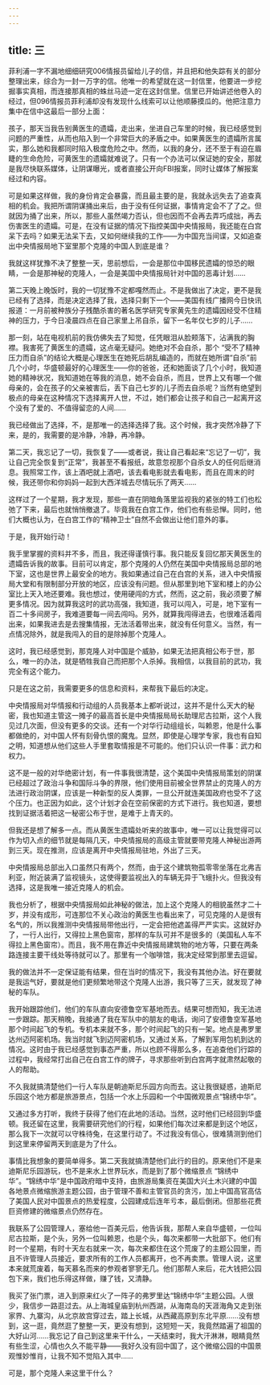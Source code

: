```yaml
---
---
---
```

title: 三
---



菲利浦一字不漏地细细研究006情报员留给儿子的信，并且把和他失踪有关的部分整理出来，综合为一封一万字的信。他唯一的希望就在这一封信里，他要进一步挖掘事实真相，而连接那真相的蛛丝马迹一定在这封信里。信里已开始讲述他卷入的经过，但096情报员菲利浦却没有发现什么线索可以让他顺藤摸瓜的。他把注意力集中在信中这最后一部分上面：

孩子，那天当我告别黄医生的遗孀，走出来，坐进自己车里的时候，我已经感觉到问题的严重性，从而也陷入到一个非常巨大的矛盾之中。如果黄医生的遗孀所言属实，那么她和我都同时陷入极度危险之中。然而，以我的身分，还不至于有迫在眉睫的生命危险，可黄医生的遗孀就难说了。只有一个办法可以保证她的安全，那就是我尽快联系媒体，让阴谋曝光，或者直接公开向FBI报案，同时让媒体了解报案经过和内容。

可是如果这样做，我的身份肯定会暴露，而且最主要的是，我就永远失去了追查真相的机会。我把所谓阴谋捅出来后，由于没有任何证据，事情肯定会不了了之。但就因为捅了出来，所以，那些人虽然竭力否认，但也因而不会再去弄巧成拙，再去伤害医生的遗孀。可是，在没有证据的情况下指控美国中央情报局，我还能在白宫呆下去吗？如果无法呆下去，又如何继续我的工作——为中国充当间谍，又如追查出中央情报局地下室里那个克隆的中国人到底是谁？

我就这样犹豫不决了整整一天，思前想后，一会是那位中国移民遗孀的惊恐的眼睛，一会是那神秘的克隆人，一会是美国中央情报局针对中国的恶毒计划……

第二天晚上晚饭时，我的一切犹豫不定都嘎然而止。不是我做出了决定，更不是我已经有了选择，而是决定选择了我，选择只剩下一个——美国有线广播网今日快讯报道：一月前被种族分子残酷杀害的著名医学研究专家黄先生的遗孀因经受不住精神的压力，于今日凌晨四点在自己家里上吊自杀，留下一名年仅七岁的儿子……

那一刻，站在电视机前的我仿佛失去了知觉，任凭眼泪从脸颊落下，沾满我的胸襟。我害死了黄医生的遗孀，这点毫无疑问。她绝对不会自杀，那个 “受不了精神压力而自杀”的结论大概是心理医生在她死后胡乱编造的，而就在她所谓“自杀”前几个小时，华盛顿最好的心理医生——你的爸爸，还和她面谈了几个小时，我知道她的精神状况，我知道她在等我的消息，她不会自杀，而且，世界上又有哪一个做母亲的，会在孩子的父亲被害后，丢下自己七岁的儿子而去自杀呢？当然有绝望到极点的母亲在这种情况下选择离开人世，不过，她们都会让孩子和自己一起离开这个没有了爱的、不值得留恋的人间……

我已经做出了选择，不，是那唯一的选择选择了我。这个时候，我才突然冷静了下来，是的，我需要的是冷静，冷静，再冷静。

第二天，我忘记了一切，我恢复了——或者说，我让自己看起来“忘记了一切”，我让自己完全恢复到“正常”，我甚至不看报纸，故意忽视那个自杀女人的任何后继消息。我照常工作，该上酒吧就上酒吧，该去看电影就去看电影，而且在周末的时候，我还带你和你妈妈一起到大西洋城去尽情玩乐了两天……

这样过了一个星期，我才发现，那些一直在阴暗角落里监视我的紧张的特工们也松弛了下来，最后也就悄悄撤退了。毕竟我在白宫工作，他们也有些忌惮。同时，他们大概也认为，在白宫工作的“精神卫士”自然不会做出让他们意外的事。

于是，我开始行动！

我手里掌握的资料并不多，而且，我还得谨慎行事。我只能反复回忆那天黄医生的遗孀告诉我的故事。目前可以肯定，那个克隆的人仍然在美国中央情报局总部的地下室，这也是世界上最安全的地方。我如果通过自己在白宫的关系，进入中央情报局大堂和有限制部分开放的地区，应该没有问题。但从那里到地下室和楼上的办公室比上天入地还要难。我也想过，使用硬闯的方式，然而，这之前，我必须要了解更多情况。因为就算我这时的武功高强，我知道，我可以闯入，可是，地下室有一百二十多间房子，我难道要每一间去闯吗。另外，就算我闯得进去，也很难活着闯出来，如果我进去是去搜集情报，无法活着带出来，就没有任何意义。当然，有一点情况除外，就是我闯入的目的是除掉那个克隆人。

这时，我已经感觉到，那克隆人对中国是个威胁，如果无法把真相公布于世，那么，唯一的办法，就是牺牲我自己而把那个人杀掉。我相信，以我目前的武功，我完全有这个能力。

只是在这之前，我需要更多的信息和资料，来帮我下最后的决定。

中央情报局对华情报和行动组的人员我基本上都听说过，这并不是什么天大的秘密，我也知道主管这一摊子的最高首长是中央情报局局长助理尼古拉斯，这个人我见过几次面，但没有更多的交谈。还有一个对华行动组组长，叫赖恩，他是什么事都做绝的，对中国人怀有刻骨仇恨的魔鬼。显然，即使是心理学专家，我也有自知之明，知道想从他们这些人手里套取情报是不可能的。他们只认识一件事：武力和权力。

这不是一般的对华绝密计划，有一件事我很清楚，这个美国中央情报局策划的阴谋已经超过了政治斗争和国际斗争的界限，他们使用目前被全世界禁止的克隆人的方法进行政治阴谋，应该是一种新型的反人类罪，一旦公开就连美国政府也受不了这个压力。也正因为如此，这个计划才会在空前保密的方式下进行。我也知道，要想找到证据活着把这一秘密公布于世，是难于上青天的。

但我还是想了解多一点。而从黄医生遗孀处听来的故事中，唯一可以让我觉得可以作为切入点的细节就是每隔几天，中央情报局的高级主管就要带克隆人神秘出游两到三天。现在推测，应该是离开中央情报局驻地，外出了三天。

中央情报局总部出入口虽然只有两个，然而，由于这个建筑物孤零零坐落在北弗吉利亚，附近装满了监视镜头，这使得要监视出入的车辆无异于飞蛾扑火。但我没有选择，这是我唯一接近克隆人的机会。

我也分析了，根据中央情报局如此神秘的做法，加上这个克隆人的相貌虽然才二十岁，并没有成形，可连那位不关心政治的黄医生也看出来了，可见克隆的人是很有名气的，所以我推测中央情报局带他出行，一定会把他遮盖得严严实实。这就好办了，一行人出行，又得拉上黑色窗帘，那样的车队可并不是很多的（美国私人车不得拉上黑色窗帘）。而且，我不用在靠近中央情报局建筑物的地方等，只要在两条路连接主要干线处等待就可以了。那里有一个咖啡馆，我决定经常到那里去逗留。

我的做法并不一定保证能有结果，但在当时的情况下，我没有其他办法。好在要就是我运气好，要就是他们更频繁地带这个克隆人出游，我只等了三天，就发现了神秘的车队。

我开始跟踪他们，他们的车队直向安德鲁空军基地而去。结果可想而知，我无法进一步跟踪。那天稍晚，我接通了我在军队中的朋友的电话，询问了安德鲁空军基地那个时间起飞的专机。专机本来就不多，那个时间起飞的只有一架。地点是弗罗里达州迈阿密机场。我当时就飞到迈阿密机场，又通过关系，了解到军用包机到达的情况。这时由于我已经感觉到事态严重，所以也顾不得那么多，在追查他们行踪的过程中，我经常打出自己在白宫工作的牌子，寻求那些听到白宫两字就肃然起敬的人的帮助。

不久我就搞清楚他们一行人车队是朝迪斯尼乐园方向而去。这让我很疑惑，迪斯尼乐园这个地方都是旅游景点，包括一个水上乐园和一个中国微观景点“锦绣中华”。

又通过多方打听，我终于获得了他们在此地的活动。当然，这时他们已经回到华盛顿。我还留在这里，我需要研究他们的行程，如果他们每次过来都是到这个地区，那么我下一次就可以守株待兔，在这里行动了。不过我没有信心，很难猜测到他们到这里来停留两天到底是为了什么。

事情比我想象的要简单得多。第二天我就搞清楚他们此行的目的。原来他们不是来迪斯尼乐园游玩，也不是来水上世界玩水，而是到了那个微缩景点 “锦绣中华”。“锦绣中华”是中国政府暗中支持，由旅游局集资在美国大兴土木兴建的中国各地景点微缩旅游主题公园，由于管理不善和主管官员的贪污，加上中国高官高估了美国人民对中国景点的热爱程度，公园建成后连年亏本，最后倒闭。但那些花费巨资修建的微缩景点仍然存在。

我联系了公园管理人，塞给他一百美元后，他告诉我，那帮人来自华盛顿，一位叫尼古拉斯，是个头，另外一位叫赖恩，也是个头，每次来都带一大批部下。他们有时一个星期，有时十天左右就来一次，每次来都住在这个荒废了的主题公园里，而且不许管理人员接近，要求所有的工作人员都离开，也不再卖票。管理人说，这里本来就荒废着，每天慕名而来的参观者寥寥无几。他们那帮人来后，花大钱把公园包下来，我们也乐得这样做，赚了钱，又清静。

我买了张门票，进入到原来红火了一阵子的弗罗里达“锦绣中华”主题公园。人很少，我信步一路逛过去。从上海城皇庙到杭州西湖，从海南岛的天涯海角又走到张家界、九寨沟，从北京故宫穿过去，踏上长城，从西藏高原到东北平原……没有想到，这一逛，竟然逛了整整一天，更没有想到，这短短一天，我竟然踏遍了祖国的大好山河……我忘记了自己到这里来干什么，一天结束时，我大汗淋淋，眼睛竟然有些生涩，心情也久久不能平静——我好久没有回中国了，这个微缩公园的中国景观惟妙惟肖，让我不知不觉陷入其中……

可是，那个克隆人来这里干什么？